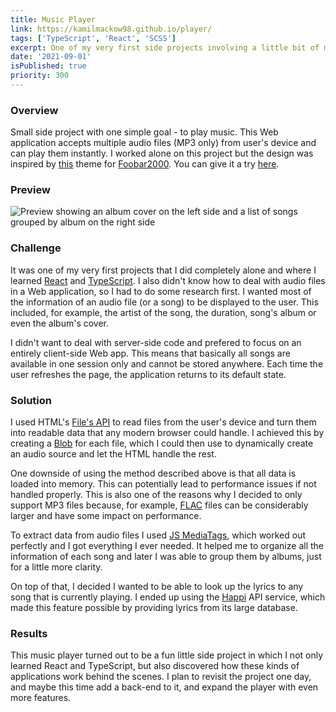 ```yaml
---
title: Music Player
link: https://kamilmackow98.github.io/player/
tags: ['TypeScript', 'React', 'SCSS']
excerpt: One of my very first side projects involving a little bit of my passion for music. A simple music player, heavily inspired by this theme for Foobar2000. It is capable of handling hundreds of songs and is fully operational without the need for a server.
date: '2021-09-01'
isPublished: true
priority: 300
---
```


### Overview

Small side project with one simple goal - to play music. This Web application accepts multiple audio files (MP3 only) from user's device and can play them instantly. I worked alone on this project but the design was inspired by [this](https://www.deviantart.com/extremehunter1972/art/CaTRoX-final-screenshot-373369173) theme for [Foobar2000](https://www.foobar2000.org/). You can give it a try [here](https://kamilmackow98.github.io/player/).

### Preview

![Preview showing an album cover on the left side and a list of songs grouped by album on the right side](./images/preview.jpg)

### Challenge

It was one of my very first projects that I did completely alone and where I learned [React](https://reactjs.org/) and [TypeScript](https://www.typescriptlang.org/). I also didn't know how to deal with audio files in a Web application, so I had to do some research first. I wanted most of the information of an audio file (or a song) to be displayed to the user. This included, for example, the artist of the song, the duration, song's album or even the album's cover.

I didn't want to deal with server-side code and prefered to focus on an entirely client-side Web app. This means that basically all songs are available in one session only and cannot be stored anywhere. Each time the user refreshes the page, the application returns to its default state.

### Solution

I used HTML's [File's API](https://developer.mozilla.org/en-US/docs/Web/API/File/Using_files_from_web_applications) to read files from the user's device and turn them into readable data that any modern browser could handle. I achieved this by creating a [Blob](https://javascript.plainenglish.io/javascript-blob-why-is-it-useful-20c372dfca00) for each file, which I could then use to dynamically create an audio source and let the HTML handle the rest.

One downside of using the method described above is that all data is loaded into memory. This can potentially lead to performance issues if not handled properly. This is also one of the reasons why I decided to only support MP3 files because, for example, [FLAC](https://en.wikipedia.org/wiki/FLAC) files can be considerably larger and have some impact on performance.

To extract data from audio files I used [JS MediaTags](https://www.npmjs.com/package/jsmediatags), which worked out perfectly and I got everything I ever needed. It helped me to organize all the information of each song and later I was able to group them by albums, just for a little more clarity.

On top of that, I decided I wanted to be able to look up the lyrics to any song that is currently playing. I ended up using the [Happi](https://happi.dev/) API service, which made this feature possible by providing lyrics from its large database.

### Results

This music player turned out to be a fun little side project in which I not only learned React and TypeScript, but also discovered how these kinds of applications work behind the scenes. I plan to revisit the project one day, and maybe this time add a back-end to it, and expand the player with even more features.
